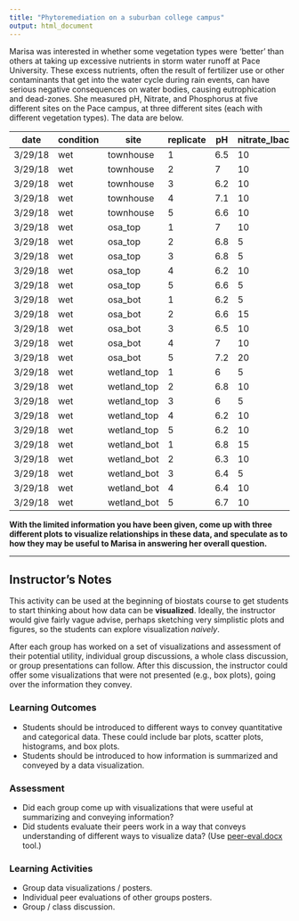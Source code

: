 ```yaml
---
title: "Phytoremediation on a suburban college campus"
output: html_document
---
```


Marisa was interested in whether some vegetation types were 'better' than others at taking up excessive nutrients in storm water runoff at Pace University. 
These excess nutrients, often the result of fertilizer use or other contaminants that get into the water cycle during rain events, can have serious negative consequences on water bodies, causing eutrophication and dead-zones. 
She measured pH, Nitrate, and Phosphorus at five different sites on the Pace campus, at three different sites (each with different vegetation types). 
The data are below.

| date    | condition | site        | replicate | pH  | nitrate_lbacre | phosphorus_lbacre |
| ------- | --------- | ----------- | --------- | --- | -------------- | ----------------- |
| 3/29/18 | wet       | townhouse   | 1         | 6.5 | 10             | 10                |
| 3/29/18 | wet       | townhouse   | 2         | 7   | 10             | 10                |
| 3/29/18 | wet       | townhouse   | 3         | 6.2 | 10             | 17.5              |
| 3/29/18 | wet       | townhouse   | 4         | 7.1 | 10             | 25                |
| 3/29/18 | wet       | townhouse   | 5         | 6.6 | 10             | 25                |
| 3/29/18 | wet       | osa_top     | 1         | 7   | 10             | 25                |
| 3/29/18 | wet       | osa_top     | 2         | 6.8 | 5              | 25                |
| 3/29/18 | wet       | osa_top     | 3         | 6.8 | 5              | 25                |
| 3/29/18 | wet       | osa_top     | 4         | 6.2 | 10             | 25                |
| 3/29/18 | wet       | osa_top     | 5         | 6.6 | 5              | 10                |
| 3/29/18 | wet       | osa_bot     | 1         | 6.2 | 5              | 5                 |
| 3/29/18 | wet       | osa_bot     | 2         | 6.6 | 15             | 5                 |
| 3/29/18 | wet       | osa_bot     | 3         | 6.5 | 10             | 5                 |
| 3/29/18 | wet       | osa_bot     | 4         | 7   | 10             | 5                 |
| 3/29/18 | wet       | osa_bot     | 5         | 7.2 | 20             | 5                 |
| 3/29/18 | wet       | wetland_top | 1         | 6   | 5              | 5                 |
| 3/29/18 | wet       | wetland_top | 2         | 6.8 | 10             | 10                |
| 3/29/18 | wet       | wetland_top | 3         | 6   | 5              | 5                 |
| 3/29/18 | wet       | wetland_top | 4         | 6.2 | 10             | 10                |
| 3/29/18 | wet       | wetland_top | 5         | 6.2 | 10             | 10                |
| 3/29/18 | wet       | wetland_bot | 1         | 6.8 | 15             | 10                |
| 3/29/18 | wet       | wetland_bot | 2         | 6.3 | 10             | 10                |
| 3/29/18 | wet       | wetland_bot | 3         | 6.4 | 5              | 10                |
| 3/29/18 | wet       | wetland_bot | 4         | 6.4 | 10             | 10                |
| 3/29/18 | wet       | wetland_bot | 5         | 6.7 | 10             | 5                 |

**With the limited information you have been given, come up with three different plots to visualize relationships in these data, and speculate as to how they may be useful to Marisa in answering her overall question.**

***

## Instructor's Notes

This activity can be used at the beginning of biostats course to get students to start thinking about how data can be **visualized**. Ideally, the instructor would give fairly vague advise, perhaps sketching very simplistic plots and figures, so the students can explore visualization *naively*.

After each group has worked on a set of visualizations and assessment of their potential utility, individual group discussions, a whole class discussion, or group presentations can follow. After this discussion, the instructor could offer some visualizations that were not presented (e.g., box plots), going over the information they convey.

### Learning Outcomes

* Students should be introduced to different ways to convey quantitative and categorical data. These could include bar plots, scatter plots, histograms, and box plots.
* Students should be introduced to how information is summarized and conveyed by a data visualization.

### Assessment

* Did each group come up with visualizations that were useful at summarizing and conveying information?
* Did students evaluate their peers work in a way that conveys understanding of different ways to visualize data? (Use [peer-eval.docx](https://mlammens.github.io/ESA2019-BEDENet/blob/gh-pages/docs/peer-eval.docx) tool.)

### Learning Activities

* Group data visualizations / posters.
* Individual peer evaluations of other groups posters.
* Group / class discussion.
